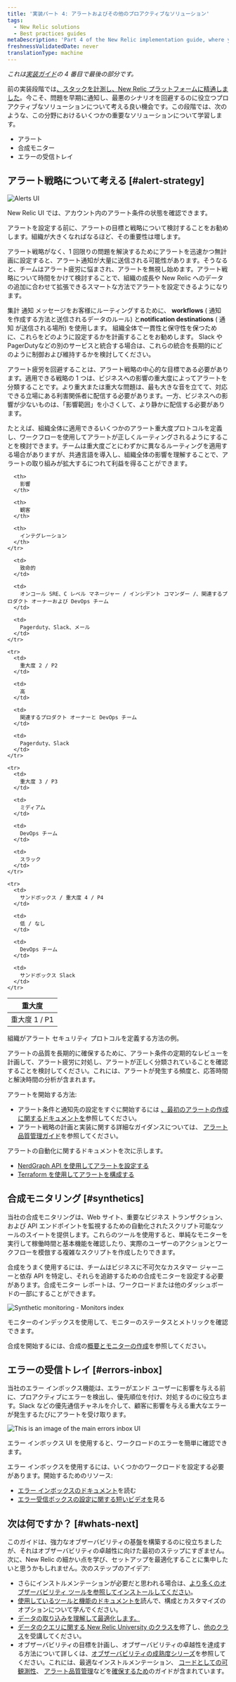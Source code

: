 ```yaml
---
title: '実装パート 4: アラートおよびその他のプロアクティブなソリューション'
tags:
  - New Relic solutions
  - Best practices guides
metaDescription: 'Part 4 of the New Relic implementation guide, where you think about your alerting strategies, and set up alerting, synthetic monitors, and errors inbox.'
freshnessValidatedDate: never
translationType: machine
---
```





_これは[実装ガイド](/docs/new-relic-solutions/get-started/implementation-guide-intro)の 4 番目で最後の部分です。_

前の実装段階では[、スタックを計測](/docs/new-relic-solutions/get-started/implementation-guide-instrument)[し、New Relic プラットフォームに精通しました](/docs/new-relic-solutions/get-started/implementation-guide-organize-data)。今こそ、問題を早期に通知し、最悪のシナリオを回避するのに役立つプロアクティブなソリューションについて考える良い機会です。この段階では、次のような、この分野におけるいくつかの重要なソリューションについて学習します。

* アラート
* 合成モニター
* エラーの受信トレイ

## アラート戦略について考える [#alert-strategy]

<img
  title="Alerts UI"
  alt="Alerts UI"
  src={alertsAlertingUi}
/>

<figcaption>
  New Relic <InlinePopover type="alerts"/>UI では、アカウント内のアラート条件の状態を確認できます。
</figcaption>

アラートを設定する前に、アラートの目標と戦略について検討することをお勧めします。組織が大きくなればなるほど、その重要性は増します。

アラート戦略がなく、1 回限りの問題を解決するためにアラートを迅速かつ無計画に設定すると、アラート通知が大量に送信される可能性があります。そうなると、チームはアラート疲労に悩まされ、アラートを無視し始めます。アラート戦略について時間をかけて検討することで、組織の成長や New Relic へのデータの追加に合わせて拡張できるスマートな方法でアラートを設定できるようになります。

集計 通知 メッセージをお客様にルーティングするために、 <DNT>**workflows**</DNT> ( 通知 を作成する方法と送信されるデータのルール) と<DNT>**notification destinations**</DNT> ( 通知 が送信される場所) を使用します。 組織全体で一貫性と保守性を保つために、これらをどのように設定するかを計画することをお勧めします。 Slack やPagerDutyなどの別のサービスと統合する場合は、これらの統合を長期的にどのように制御および維持するかを検討してください。

アラート疲労を回避することは、アラート戦略の中心的な目標である必要があります。適用できる戦略の 1 つは、ビジネスへの影響の重大度によってアラートを分類することです。より重大または重大な問題は、最も大きな音を立てて、対応できる立場にある利害関係者に配信する必要があります。一方、ビジネスへの影響が少ないものは、「影響範囲」を小さくして、より静かに配信する必要があります。

たとえば、組織全体に適用できるいくつかのアラート重大度プロトコルを定義し、ワークフローを使用してアラートが正しくルーティングされるようにすることを検討できます。チームは重大度ごとにわずかに異なるルーティングを適用する場合がありますが、共通言語を導入し、組織全体の影響を理解することで、アラートの取り組みが拡大するにつれて利益を得ることができます。

<table>
  <thead>
    <tr>
      <th>
        重大度
      </th>

      <th>
        影響
      </th>

      <th>
        観客
      </th>

      <th>
        インテグレーション
      </th>
    </tr>
  </thead>

  <tbody>
    <tr>
      <td>
        重大度 1 / P1
      </td>

      <td>
        致命的
      </td>

      <td>
        オンコール SRE、C レベル マネージャー / インシデント コマンダー /、関連するプロダクト オーナーおよび DevOps チーム
      </td>

      <td>
        Pagerduty、Slack、メール
      </td>
    </tr>

    <tr>
      <td>
        重大度 2 / P2
      </td>

      <td>
        高
      </td>

      <td>
        関連するプロダクト オーナーと DevOps チーム
      </td>

      <td>
        Pagerduty、Slack
      </td>
    </tr>

    <tr>
      <td>
        重大度 3 / P3
      </td>

      <td>
        ミディアム
      </td>

      <td>
        DevOps チーム
      </td>

      <td>
        スラック
      </td>
    </tr>

    <tr>
      <td>
        サンドボックス / 重大度 4 / P4
      </td>

      <td>
        低 / なし
      </td>

      <td>
        DevOps チーム
      </td>

      <td>
        サンドボックス Slack
      </td>
    </tr>
  </tbody>
</table>

<figcaption>
  組織がアラート セキュリティ プロトコルを定義する方法の例。
</figcaption>

アラートの品質を長期的に確保するために、アラート条件の定期的なレビューを計画して、アラート疲労に対処し、アラートが正しく分類されていることを確認することを検討してください。これには、アラートが発生する頻度と、応答時間と解決時間の分析が含まれます。

アラートを開始する方法:

* アラート条件と通知先の設定をすぐに開始するには [、最初のアラートの作成に関するドキュメントを](/docs/alerts-applied-intelligence/new-relic-alerts/get-started/your-first-nrql-condition)参照してください。
* アラート戦略の計画と実装に関する詳細なガイダンスについては、 [アラート品質管理ガイド](/docs/new-relic-solutions/observability-maturity/uptime-performance-reliability/alert-quality-management-guide)を参照してください。

アラートの自動化に関するドキュメントを次に示します。

* [NerdGraph API を使用してアラートを設定する](/docs/alerts-applied-intelligence/new-relic-alerts/advanced-alerts/alerts-nerdgraph/nerdgraph-api-examples)
* [Terraform を使用してアラートを構成する](https://newrelic.com/blog/how-to-relic/observability-as-code-new-relic-terraform-provider)

## 合成モニタリング [#synthetics]

当社の合成モニタリングは、Web サイト、重要なビジネス トランザクション、および API エンドポイントを監視するための自動化されたスクリプト可能なツールのスイートを提供します。これらのツールを使用すると、単純なモニターを実行して稼働時間と基本機能を確認したり、実際のユーザーのアクションとワークフローを模倣する複雑なスクリプトを作成したりできます。

合成をうまく使用するには、チームはビジネスに不可欠なカスタマー ジャーニーと依存 API を特定し、それらを追跡するための合成モニターを設定する必要があります。合成モニター レポートは、ワークロードまたは他のダッシュボードの一部にすることができます。

<img
  title="Synthetic monitoring - Monitors index"
  alt="Synthetic monitoring - Monitors index"
  src={syntheticMonitorIndex}
/>

<figcaption>
  モニターのインデックスを使用して、モニターのステータスとメトリックを確認できます。
</figcaption>

合成を開始するには、合成の[概要と](/docs/synthetics/synthetic-monitoring/getting-started/get-started-synthetic-monitoring)[モニターの作成](/docs/synthetics/synthetic-monitoring/using-monitors/add-edit-monitors)を参照してください。

## エラーの受信トレイ [#errors-inbox]

当社のエラー インボックス機能は、エラーがエンド ユーザーに影響を与える前に、プロアクティブにエラーを検出し、優先順位を付け、対処するのに役立ちます。Slack などの優先通信チャネルを介して、顧客に影響を与える重大なエラーが発生するたびにアラートを受け取ります。

<img
  title="ui-main"
  alt="This is an image of the main errors inbox UI"
  src={errorsinboxErrorsUi}
/>

<figcaption>
  エラー インボックス UI を使用すると、ワークロードのエラーを簡単に確認できます。
</figcaption>

エラー インボックスを使用するには、いくつかのワークロードを設定する必要があります。開始するためのリソース:

* [エラー インボックスのドキュメント](/docs/errors-inbox/errors-inbox)を読む
* [エラー受信ボックスの設定に関する短いビデオを](https://www.youtube.com/watch?v=HEbX0dgeGGw)見る

## 次は何ですか？ [#whats-next]

このガイドは、強力なオブザーバビリティの基盤を構築するのに役立ちましたが、それはオブザーバビリティの卓越性に向けた最初のステップにすぎません。次に、New Relic の細かい点を学び、セットアップを最適化することに集中したいと思うかもしれません。次のステップのアイデア:

* さらにインストルメンテーションが必要だと思われる場合は、[より多くのオブザーバビリティ ツールを参照してインストールしてください](https://newrelic.com/instant-observability)。
* [使用しているツールと機能のドキュメントを](http://docs.newrelic.com)読んで、構成とカスタマイズのオプションについて学んでください。
* [データの取り込みを理解して最適化します。](/docs/data-apis/manage-data/manage-your-data)
* [データのクエリに関する New Relic University のクラスを](https://learn.newrelic.com/writing-nrql-queries)修了し、[他のクラス](https://learn.newrelic.com)を受講してください。
* オブザーバビリティの目標を計画し、オブザーバビリティの卓越性を達成する方法について詳しくは、[オブザーバビリティの成熟度シリーズ](/docs/new-relic-solutions/observability-maturity/introduction)を参照してください。これには、最適なインストルメンテーション、 [コードとしての可観測性](/docs/new-relic-solutions/observability-maturity/operational-efficiency/observability-as-code-guide)、 [アラート品質管理](/docs/new-relic-solutions/observability-maturity/uptime-performance-reliability/alert-quality-management-guide)などを[確保するため](/docs/new-relic-solutions/observability-maturity/operational-efficiency/service-characterization-optimize-telemetry-data-guide)のガイドが含まれています。